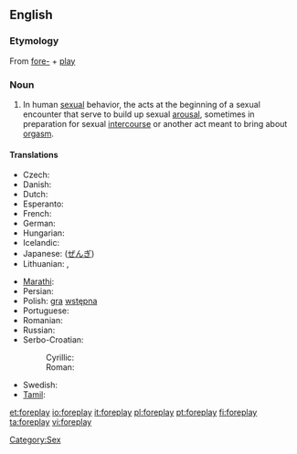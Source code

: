 ==English==

===Etymology===
{{wikipedia}}
From [[fore-]] + [[play]]

===Noun===
{{en-noun|-}}

# In human [[sexual]] behavior, the acts at the beginning of a sexual encounter that serve to build up sexual [[arousal]], sometimes in preparation for sexual [[intercourse]] or another act meant to bring about [[orgasm]].

====Translations====
{{trans-top|foreplay}}
* Czech: {{t-|cs|předehra|f}}
* Danish: {{t-|da|forspil}}
* Dutch: {{t-|nl|voorspel}}
* Esperanto: {{t|eo|antaŭludo|xs=Esperanto}}
* French: {{t+|fr|préliminaire}}
* German: {{t+|de|Vorspiel|n}}
* Hungarian: {{t|hu|előjáték}}
* Icelandic: {{t|is|forleikur|m}}
* Japanese: {{t|ja|前戯|tr=zengi|sc=Jpan}} ([[ぜんぎ]])
* Lithuanian: {{t|lt|meilės žaismas|m|xs=Lithuanian}},  {{t|lt|erotinės glamonės|f|p|xs=Lithuanian}}
{{trans-mid}}
* [[Marathi]]: {{t|mr|प्रणय|sc=Deva|xs=Marathi}}
* Persian: {{t+|fa|عشق‌بازی|tr=eshqbazi|xs=Persian}}
* Polish: [[gra]] [[wstępna]] {{f}}
* Portuguese: {{t-|pt|preliminares|f}}
* Romanian: {{t-|ro|preludiu|n}}
* Russian: {{t|ru|прелюдия|f|tr=preljúdija}}
* Serbo-Croatian:
*: Cyrillic: {{tø|sh|предигра|f|alt=пре̏дигра|sc=Cyrl|xs=Serbo-Croatian}}
*: Roman: {{tø|sh|predigra|f|alt=prȅdigra|xs=Serbo-Croatian}}
* Swedish: {{t-|sv|förspel}}
* [[Tamil]]: {{t|ta|பாலுணர்வூட்டல்|xs=Tamil}}
{{trans-bottom}}

[[Category:Sex]]

[[et:foreplay]]
[[io:foreplay]]
[[it:foreplay]]
[[pl:foreplay]]
[[pt:foreplay]]
[[fi:foreplay]]
[[ta:foreplay]]
[[vi:foreplay]]